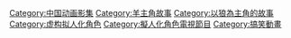 [[Category:中国动画影集|Category:中国动画影集]]
[[Category:羊主角故事|Category:羊主角故事]]
[[Category:以狼為主角的故事|Category:以狼為主角的故事]]
[[Category:虚构拟人化角色|Category:虚构拟人化角色]]
[[Category:擬人化角色電視節目|Category:擬人化角色電視節目]]
[[Category:搞笑動畫|Category:搞笑動畫]]